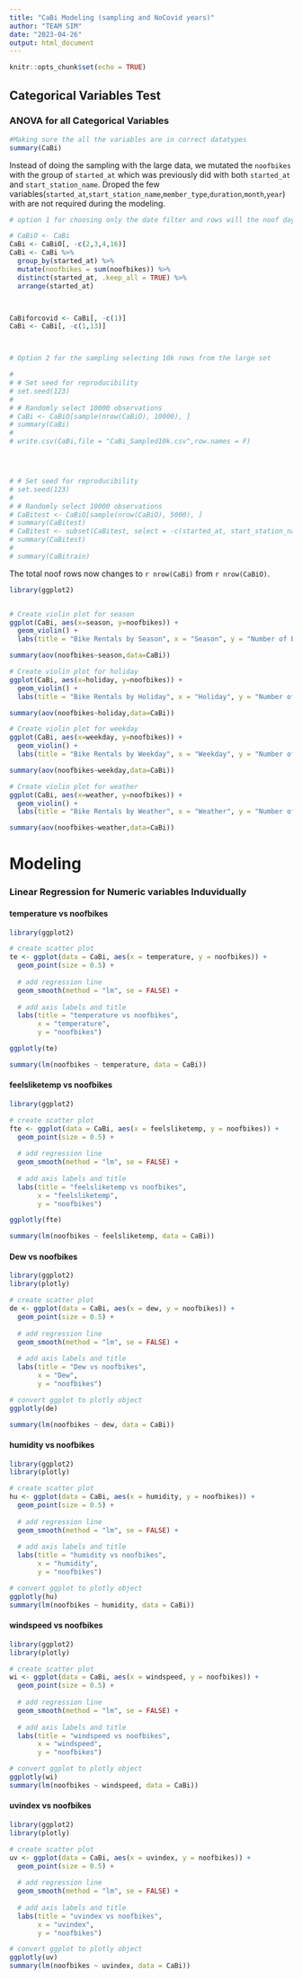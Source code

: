 ```yaml
---
title: "CaBi Modeling (sampling and NoCovid years)"
author: "TEAM SIM"
date: "2023-04-26"
output: html_document
---
```


```r
knitr::opts_chunk$set(echo = TRUE)
```

## Categorical Variables Test

### ANOVA for all Categorical Variables

```r
#Making sure the all the variables are in correct datatypes
summary(CaBi)
```

Instead of doing the sampling with the large data, we mutated the `noofbikes` with the group of `started_at` which was previously did with both `started_at` and `start_station_name`. Droped the few variables(`started_at`,`start_station_name`,`member_type`,`duration`,`month`,`year`) with are not required during the modeling.

```r


# option 1 for choosing only the date filter and rows will the noof days from october 2010

# CaBiO <- CaBi
CaBi <- CaBiO[, -c(2,3,4,16)]
CaBi <- CaBi %>% 
  group_by(started_at) %>% 
  mutate(noofbikes = sum(noofbikes)) %>% 
  distinct(started_at, .keep_all = TRUE) %>% 
  arrange(started_at)



CaBiforcovid <- CaBi[, -c(1)]
CaBi <- CaBi[, -c(1,13)]



# Option 2 for the sampling selecting 10k rows from the large set

# 
# # Set seed for reproducibility
# set.seed(123)
# 
# # Randomly select 10000 observations
# CaBi <- CaBiO[sample(nrow(CaBiO), 10000), ]
# summary(CaBi)
# 
# write.csv(CaBi,file = "CaBi_Sampled10k.csv",row.names = F)




# # Set seed for reproducibility
# set.seed(123)
# 
# # Randomly select 10000 observations
# CaBitest <- CaBiO[sample(nrow(CaBiO), 5000), ]
# summary(CaBitest)
# CaBitest <- subset(CaBitest, select = -c(started_at, start_station_name,member_type,duration,month,year))
# summary(CaBitest)
# 
# summary(CaBitrain)


```

The total noof rows now changes to `r nrow(CaBi)` from `r nrow(CaBiO)`.

```r
library(ggplot2)


# Create violin plot for season
ggplot(CaBi, aes(x=season, y=noofbikes)) + 
  geom_violin() +
  labs(title = "Bike Rentals by Season", x = "Season", y = "Number of Bikes Rented")

summary(aov(noofbikes~season,data=CaBi))

```

```r
# Create violin plot for holiday
ggplot(CaBi, aes(x=holiday, y=noofbikes)) + 
  geom_violin() +
  labs(title = "Bike Rentals by Holiday", x = "Holiday", y = "Number of Bikes Rented")

summary(aov(noofbikes~holiday,data=CaBi))

```

```r
# Create violin plot for weekday
ggplot(CaBi, aes(x=weekday, y=noofbikes)) + 
  geom_violin() +
  labs(title = "Bike Rentals by Weekday", x = "Weekday", y = "Number of Bikes Rented")

summary(aov(noofbikes~weekday,data=CaBi))

```

```r
# Create violin plot for weather
ggplot(CaBi, aes(x=weather, y=noofbikes)) + 
  geom_violin() +
  labs(title = "Bike Rentals by Weather", x = "Weather", y = "Number of Bikes Rented")

summary(aov(noofbikes~weather,data=CaBi))

```



# Modeling

### Linear Regression for Numeric variables Induvidually

#### temperature vs noofbikes

```r
library(ggplot2)

# create scatter plot
te <- ggplot(data = CaBi, aes(x = temperature, y = noofbikes)) +
  geom_point(size = 0.5) +
  
  # add regression line
  geom_smooth(method = "lm", se = FALSE) +
  
  # add axis labels and title
  labs(title = "temperature vs noofbikes",
       x = "temperature",
       y = "noofbikes")

ggplotly(te)

summary(lm(noofbikes ~ temperature, data = CaBi))

```

#### feelsliketemp vs noofbikes

```r
library(ggplot2)

# create scatter plot
fte <- ggplot(data = CaBi, aes(x = feelsliketemp, y = noofbikes)) +
  geom_point(size = 0.5) +
  
  # add regression line
  geom_smooth(method = "lm", se = FALSE) +
  
  # add axis labels and title
  labs(title = "feelsliketemp vs noofbikes",
       x = "feelsliketemp",
       y = "noofbikes")

ggplotly(fte)

summary(lm(noofbikes ~ feelsliketemp, data = CaBi))

```

#### Dew vs noofbikes

```r
library(ggplot2)
library(plotly)

# create scatter plot
de <- ggplot(data = CaBi, aes(x = dew, y = noofbikes)) +
  geom_point(size = 0.5) +
  
  # add regression line
  geom_smooth(method = "lm", se = FALSE) +
  
  # add axis labels and title
  labs(title = "Dew vs noofbikes",
       x = "Dew",
       y = "noofbikes")

# convert ggplot to plotly object
ggplotly(de)

summary(lm(noofbikes ~ dew, data = CaBi))

```

#### humidity vs noofbikes

```r
library(ggplot2)
library(plotly)

# create scatter plot
hu <- ggplot(data = CaBi, aes(x = humidity, y = noofbikes)) +
  geom_point(size = 0.5) +
  
  # add regression line
  geom_smooth(method = "lm", se = FALSE) +
  
  # add axis labels and title
  labs(title = "humidity vs noofbikes",
       x = "humidity",
       y = "noofbikes")

# convert ggplot to plotly object
ggplotly(hu)
summary(lm(noofbikes ~ humidity, data = CaBi))


```

#### windspeed vs noofbikes

```r
library(ggplot2)
library(plotly)

# create scatter plot
wi <- ggplot(data = CaBi, aes(x = windspeed, y = noofbikes)) +
  geom_point(size = 0.5) +
  
  # add regression line
  geom_smooth(method = "lm", se = FALSE) +
  
  # add axis labels and title
  labs(title = "windspeed vs noofbikes",
       x = "windspeed",
       y = "noofbikes")

# convert ggplot to plotly object
ggplotly(wi)
summary(lm(noofbikes ~ windspeed, data = CaBi))

```

#### uvindex vs noofbikes

```r
library(ggplot2)
library(plotly)

# create scatter plot
uv <- ggplot(data = CaBi, aes(x = uvindex, y = noofbikes)) +
  geom_point(size = 0.5) +
  
  # add regression line
  geom_smooth(method = "lm", se = FALSE) +
  
  # add axis labels and title
  labs(title = "uvindex vs noofbikes",
       x = "uvindex",
       y = "noofbikes")

# convert ggplot to plotly object
ggplotly(uv)
summary(lm(noofbikes ~ uvindex, data = CaBi))

```

